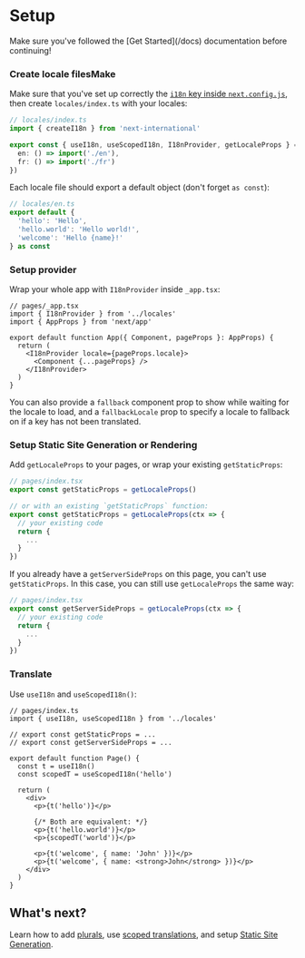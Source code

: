 
# Setup

<Callout type="info" emoji="ℹ️">
  Make sure you've followed the [Get Started](/docs) documentation before continuing!
</Callout>

<Steps>

### Create locale filesMake

Make sure that you've set up correctly the [`i18n` key inside `next.config.js`](https://nextjs.org/docs/pages/building-your-application/routing/internationalization), then create `locales/index.ts` with your locales:

```ts
// locales/index.ts
import { createI18n } from 'next-international'

export const { useI18n, useScopedI18n, I18nProvider, getLocaleProps } = createI18n({
  en: () => import('./en'),
  fr: () => import('./fr')
})
```

Each locale file should export a default object (don't forget `as const`):

```ts
// locales/en.ts
export default {
  'hello': 'Hello',
  'hello.world': 'Hello world!',
  'welcome': 'Hello {name}!'
} as const
```

### Setup provider

Wrap your whole app with `I18nProvider` inside `_app.tsx`:

```tsx
// pages/_app.tsx
import { I18nProvider } from '../locales'
import { AppProps } from 'next/app'

export default function App({ Component, pageProps }: AppProps) {
  return (
    <I18nProvider locale={pageProps.locale}>
      <Component {...pageProps} />
    </I18nProvider>
  )
}
```

You can also provide a `fallback` component prop to show while waiting for the locale to load, and a `fallbackLocale` prop to specify a locale to fallback on if a key has not been translated.

### Setup Static Site Generation or Rendering

Add `getLocaleProps` to your pages, or wrap your existing `getStaticProps`:

```ts
// pages/index.tsx
export const getStaticProps = getLocaleProps()

// or with an existing `getStaticProps` function:
export const getStaticProps = getLocaleProps(ctx => {
  // your existing code
  return {
    ...
  }
})
```

If you already have a `getServerSideProps` on this page, you can't use `getStaticProps`. In this case, you can still use `getLocaleProps` the same way:

```ts
// pages/index.tsx
export const getServerSideProps = getLocaleProps(ctx => {
  // your existing code
  return {
    ...
  }
})
```

### Translate

Use `useI18n` and `useScopedI18n()`:

```tsx {2,8-9}
// pages/index.ts
import { useI18n, useScopedI18n } from '../locales'

// export const getStaticProps = ...
// export const getServerSideProps = ...

export default function Page() {
  const t = useI18n()
  const scopedT = useScopedI18n('hello')

  return (
    <div>
      <p>{t('hello')}</p>

      {/* Both are equivalent: */}
      <p>{t('hello.world')}</p>
      <p>{scopedT('world')}</p>

      <p>{t('welcome', { name: 'John' })}</p>
      <p>{t('welcome', { name: <strong>John</strong> })}</p>
    </div>
  )
}
```

</Steps>

## What's next?

Learn how to add [plurals](/docs/pages-plurals), use [scoped translations](/docs/pages-scoped-translations), and setup [Static Site Generation](/docs/pages-static-site-generation).
